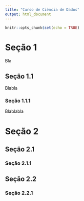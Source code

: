```yaml
---
title: "Curso de Ciência de Dados"
output: html_document
---
```


```r
knitr::opts_chunk$set(echo = TRUE)
```

# Seção 1

Bla

## Seção 1.1

Blabla

### Seção 1.1.1

Blablabla

# Seção 2

## Seção 2.1
 
### Seção 2.1.1

## Seção 2.2

### Seção 2.2.1